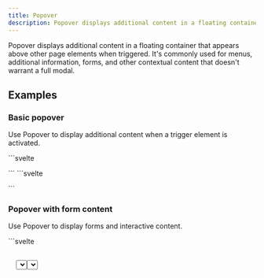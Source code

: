 ```yaml
---
title: Popover
description: Popover displays additional content in a floating container that appears above other page elements when triggered.
---
```



Popover displays additional content in a floating container that appears above other page elements when triggered. It's commonly used for menus, additional information, forms, and other contextual content that doesn't warrant a full modal.

## Examples

### Basic popover

Use Popover to display additional content when a trigger element is activated.

<Tabs>
<TabItem label="Preview">
```svelte
<script>
  import { Popover, Button, ActionList, Card } from 'svelte-polaris';
  
  let popoverActive = false;
  
  function togglePopover() {
    popoverActive = !popoverActive;
  }
  
  function handleAction(action) {
    console.log('Action selected:', action);
    popoverActive = false;
  }
  
  const actions = [
    {
      content: 'Edit',
      onAction: () => handleAction('edit')
    },
    {
      content: 'Duplicate',
      onAction: () => handleAction('duplicate')
    },
    {
      content: 'Delete',
      onAction: () => handleAction('delete'),
      destructive: true
    }
  ];
</script>

<Card>
  <Popover
    active={popoverActive}
    activator={Button}
    activatorProps={{
      content: 'More actions',
      onClick: togglePopover
    }}
    onClose={togglePopover}
  >
    <ActionList items={actions} />
  </Popover>
</Card>
```
</TabItem>
<TabItem label="Code">
```svelte
<script>
  import { Popover, Button, ActionList, Card } from 'svelte-polaris';
  
  let popoverActive = false;
  
  function togglePopover() {
    popoverActive = !popoverActive;
  }
  
  function handleAction(action) {
    console.log('Action selected:', action);
    popoverActive = false;
  }
  
  const actions = [
    {
      content: 'Edit',
      onAction: () => handleAction('edit')
    },
    {
      content: 'Duplicate',
      onAction: () => handleAction('duplicate')
    },
    {
      content: 'Delete',
      onAction: () => handleAction('delete'),
      destructive: true
    }
  ];
</script>

<Card>
  <Popover
    active={popoverActive}
    activator={Button}
    activatorProps={{
      content: 'More actions',
      onClick: togglePopover
    }}
    onClose={togglePopover}
  >
    <ActionList items={actions} />
  </Popover>
</Card>
```
</TabItem>
</Tabs>

### Popover with form content

Use Popover to display forms and interactive content.

<Tabs>
<TabItem label="Preview">
```svelte
<script>
  import { Popover, Button, FormLayout, TextField, Select, Card, BlockStack } from 'svelte-polaris';
  
  let popoverActive = false;
  let filterValue = '';
  let statusFilter = 'all';
  
  const statusOptions = [
    { label: 'All statuses', value: 'all' },
    { label: 'Active', value: 'active' },
    { label: 'Draft', value: 'draft' },
    { label: 'Archived', value: 'archived' }
  ];
  
  function togglePopover() {
    popoverActive = !popoverActive;
  }
  
  function applyFilters() {
    console.log('Applying filters:', { filterValue, statusFilter });
    popoverActive = false;
  }
  
  function clearFilters() {
    filterValue = '';
    statusFilter = 'all';
    console.log('Filters cleared');
  }
</script>

<Card>
  <Popover
    active={popoverActive}
    activator={Button}
    activatorProps={{
      content: 'Filter products',
      onClick: togglePopover
    }}
    onClose={togglePopover}
  >
    <div style="padding: 16px; width: 300px;">
      <BlockStack gap="300">
        <FormLayout>
          <TextField
            label="Search products"
            bind:value={filterValue}
            placeholder="Enter product name..."
            autoComplete="off"
          />
          <Select
            label="Status"
            options={statusOptions}
            bind:value={statusFilter}
          />
        </FormLayout>
        
        <div style="display: flex; gap: 8px; justify-content: flex-end;">
          <Button onClick={clearFilters}>Clear</Button>
          <Button variant="primary" onClick={applyFilters}>Apply filters</Button>
        </div>
      </BlockStack>
    </div>
  </Popover>
</Card>
```
</TabItem>
<TabItem label="Code">
```svelte
<script>
  import { Popover, Button, FormLayout, TextField, Select, Card, BlockStack } from 'svelte-polaris';
  
  let popoverActive = false;
  let filterValue = '';
  let statusFilter = 'all';
  
  const statusOptions = [
    { label: 'All statuses', value: 'all' },
    { label: 'Active', value: 'active' },
    { label: 'Draft', value: 'draft' },
    { label: 'Archived', value: 'archived' }
  ];
  
  function togglePopover() {
    popoverActive = !popoverActive;
  }
  
  function applyFilters() {
    console.log('Applying filters:', { filterValue, statusFilter });
    popoverActive = false;
  }
  
  function clearFilters() {
    filterValue = '';
    statusFilter = 'all';
    console.log('Filters cleared');
  }
</script>

<Card>
  <Popover
    active={popoverActive}
    activator={Button}
    activatorProps={{
      content: 'Filter products',
      onClick: togglePopover
    }}
    onClose={togglePopover}
  >
    <div style="padding: 16px; width: 300px;">
      <BlockStack gap="300">
        <FormLayout>
          <TextField
            label="Search products"
            bind:value={filterValue}
            placeholder="Enter product name..."
            autoComplete="off"
          />
          <Select
            label="Status"
            options={statusOptions}
            bind:value={statusFilter}
          />
        </FormLayout>
        
        <div style="display: flex; gap: 8px; justify-content: flex-end;">
          <Button onClick={clearFilters}>Clear</Button>
          <Button variant="primary" onClick={applyFilters}>Apply filters</Button>
        </div>
      </BlockStack>
    </div>
  </Popover>
</Card>
```
</TabItem>
</Tabs>

### Popover positioning

Control where the popover appears relative to its activator.

<Tabs>
<TabItem label="Preview">
```svelte
<script>
  import { Popover, Button, Text, Card, InlineGrid, BlockStack } from 'svelte-polaris';
  
  let topPopover = false;
  let bottomPopover = false;
  let leftPopover = false;
  let rightPopover = false;
  
  function togglePopover(position) {
    switch(position) {
      case 'top':
        topPopover = !topPopover;
        break;
      case 'bottom':
        bottomPopover = !bottomPopover;
        break;
      case 'left':
        leftPopover = !leftPopover;
        break;
      case 'right':
        rightPopover = !rightPopover;
        break;
    }
  }
</script>

<Card>
  <BlockStack gap="400">
    <Text variant="headingMd">Popover Positioning</Text>
    
    <InlineGrid columns={2} gap="400">
      <Popover
        active={topPopover}
        activator={Button}
        activatorProps={{
          content: 'Top popover',
          onClick: () => togglePopover('top')
        }}
        onClose={() => togglePopover('top')}
        preferredPosition="above"
      >
        <div style="padding: 16px;">
          <Text>This popover appears above the button</Text>
        </div>
      </Popover>
      
      <Popover
        active={bottomPopover}
        activator={Button}
        activatorProps={{
          content: 'Bottom popover',
          onClick: () => togglePopover('bottom')
        }}
        onClose={() => togglePopover('bottom')}
        preferredPosition="below"
      >
        <div style="padding: 16px;">
          <Text>This popover appears below the button</Text>
        </div>
      </Popover>
      
      <Popover
        active={leftPopover}
        activator={Button}
        activatorProps={{
          content: 'Left popover',
          onClick: () => togglePopover('left')
        }}
        onClose={() => togglePopover('left')}
        preferredPosition="mostSpace"
        preferredAlignment="left"
      >
        <div style="padding: 16px;">
          <Text>This popover aligns to the left</Text>
        </div>
      </Popover>
      
      <Popover
        active={rightPopover}
        activator={Button}
        activatorProps={{
          content: 'Right popover',
          onClick: () => togglePopover('right')
        }}
        onClose={() => togglePopover('right')}
        preferredPosition="mostSpace"
        preferredAlignment="right"
      >
        <div style="padding: 16px;">
          <Text>This popover aligns to the right</Text>
        </div>
      </Popover>
    </InlineGrid>
  </BlockStack>
</Card>
```
</TabItem>
<TabItem label="Code">
```svelte
<script>
  import { Popover, Button, Text, Card, InlineGrid, BlockStack } from 'svelte-polaris';
  
  let topPopover = false;
  let bottomPopover = false;
  let leftPopover = false;
  let rightPopover = false;
  
  function togglePopover(position) {
    switch(position) {
      case 'top':
        topPopover = !topPopover;
        break;
      case 'bottom':
        bottomPopover = !bottomPopover;
        break;
      case 'left':
        leftPopover = !leftPopover;
        break;
      case 'right':
        rightPopover = !rightPopover;
        break;
    }
  }
</script>

<Card>
  <BlockStack gap="400">
    <Text variant="headingMd">Popover Positioning</Text>
    
    <InlineGrid columns={2} gap="400">
      <Popover
        active={topPopover}
        activator={Button}
        activatorProps={{
          content: 'Top popover',
          onClick: () => togglePopover('top')
        }}
        onClose={() => togglePopover('top')}
        preferredPosition="above"
      >
        <div style="padding: 16px;">
          <Text>This popover appears above the button</Text>
        </div>
      </Popover>
      
      <Popover
        active={bottomPopover}
        activator={Button}
        activatorProps={{
          content: 'Bottom popover',
          onClick: () => togglePopover('bottom')
        }}
        onClose={() => togglePopover('bottom')}
        preferredPosition="below"
      >
        <div style="padding: 16px;">
          <Text>This popover appears below the button</Text>
        </div>
      </Popover>
      
      <Popover
        active={leftPopover}
        activator={Button}
        activatorProps={{
          content: 'Left popover',
          onClick: () => togglePopover('left')
        }}
        onClose={() => togglePopover('left')}
        preferredPosition="mostSpace"
        preferredAlignment="left"
      >
        <div style="padding: 16px;">
          <Text>This popover aligns to the left</Text>
        </div>
      </Popover>
      
      <Popover
        active={rightPopover}
        activator={Button}
        activatorProps={{
          content: 'Right popover',
          onClick: () => togglePopover('right')
        }}
        onClose={() => togglePopover('right')}
        preferredPosition="mostSpace"
        preferredAlignment="right"
      >
        <div style="padding: 16px;">
          <Text>This popover aligns to the right</Text>
        </div>
      </Popover>
    </InlineGrid>
  </BlockStack>
</Card>
```
</TabItem>
</Tabs>

### Popover with custom activator

Use any element as a popover activator, not just buttons.

<Tabs>
<TabItem label="Preview">
```svelte
<script>
  import { Popover, Text, Card, BlockStack, Avatar, InlineStack } from 'svelte-polaris';
  
  let profilePopover = false;
  let helpPopover = false;
  
  function toggleProfilePopover() {
    profilePopover = !profilePopover;
  }
  
  function toggleHelpPopover() {
    helpPopover = !helpPopover;
  }
  
  function handleLogout() {
    console.log('Logging out');
    profilePopover = false;
  }
  
  function handleSettings() {
    console.log('Opening settings');
    profilePopover = false;
  }
</script>

<Card>
  <BlockStack gap="400">
    <InlineStack align="space-between">
      <Text variant="headingMd">Dashboard</Text>
      
      <InlineStack gap="200">
        <Popover
          active={helpPopover}
          onClose={toggleHelpPopover}
        >
          <div slot="activator" on:click={toggleHelpPopover} style="cursor: pointer;">
            <Text>Need help?</Text>
          </div>
          
          <div style="padding: 16px; width: 200px;">
            <BlockStack gap="200">
              <Text variant="bodyMd">Get help with:</Text>
              <Text>• Setting up products</Text>
              <Text>• Managing orders</Text>
              <Text>• Customer support</Text>
              <Text>• Payment settings</Text>
            </BlockStack>
          </div>
        </Popover>
        
        <Popover
          active={profilePopover}
          onClose={toggleProfilePopover}
        >
          <div slot="activator" on:click={toggleProfilePopover} style="cursor: pointer;">
            <InlineStack gap="200" align="center">
              <Avatar customer={{ firstName: 'John', lastName: 'Doe' }} size="sm" />
              <Text>John Doe</Text>
            </InlineStack>
          </div>
          
          <div style="padding: 16px; width: 200px;">
            <BlockStack gap="200">
              <button on:click={handleSettings} style="all: unset; cursor: pointer; padding: 8px; display: block; width: 100%;">
                <Text>Account settings</Text>
              </button>
              <button on:click={handleLogout} style="all: unset; cursor: pointer; padding: 8px; display: block; width: 100%;">
                <Text>Sign out</Text>
              </button>
            </BlockStack>
          </div>
        </Popover>
      </InlineStack>
    </InlineStack>
  </BlockStack>
</Card>
```
</TabItem>
<TabItem label="Code">
```svelte
<script>
  import { Popover, Text, Card, BlockStack, Avatar, InlineStack } from 'svelte-polaris';
  
  let profilePopover = false;
  let helpPopover = false;
  
  function toggleProfilePopover() {
    profilePopover = !profilePopover;
  }
  
  function toggleHelpPopover() {
    helpPopover = !helpPopover;
  }
  
  function handleLogout() {
    console.log('Logging out');
    profilePopover = false;
  }
  
  function handleSettings() {
    console.log('Opening settings');
    profilePopover = false;
  }
</script>

<Card>
  <BlockStack gap="400">
    <InlineStack align="space-between">
      <Text variant="headingMd">Dashboard</Text>
      
      <InlineStack gap="200">
        <Popover
          active={helpPopover}
          onClose={toggleHelpPopover}
        >
          <div slot="activator" on:click={toggleHelpPopover} style="cursor: pointer;">
            <Text>Need help?</Text>
          </div>
          
          <div style="padding: 16px; width: 200px;">
            <BlockStack gap="200">
              <Text variant="bodyMd">Get help with:</Text>
              <Text>• Setting up products</Text>
              <Text>• Managing orders</Text>
              <Text>• Customer support</Text>
              <Text>• Payment settings</Text>
            </BlockStack>
          </div>
        </Popover>
        
        <Popover
          active={profilePopover}
          onClose={toggleProfilePopover}
        >
          <div slot="activator" on:click={toggleProfilePopover} style="cursor: pointer;">
            <InlineStack gap="200" align="center">
              <Avatar customer={{ firstName: 'John', lastName: 'Doe' }} size="sm" />
              <Text>John Doe</Text>
            </InlineStack>
          </div>
          
          <div style="padding: 16px; width: 200px;">
            <BlockStack gap="200">
              <button on:click={handleSettings} style="all: unset; cursor: pointer; padding: 8px; display: block; width: 100%;">
                <Text>Account settings</Text>
              </button>
              <button on:click={handleLogout} style="all: unset; cursor: pointer; padding: 8px; display: block; width: 100%;">
                <Text>Sign out</Text>
              </button>
            </BlockStack>
          </div>
        </Popover>
      </InlineStack>
    </InlineStack>
  </BlockStack>
</Card>
```
</TabItem>
</Tabs>

## Props

### Popover props

| Prop | Type | Default | Description |
|------|------|---------|-------------|
| `active` | `boolean` | `false` | Whether the popover is currently open |
| `activator` | `Component` | | Component to use as the activator |
| `activatorProps` | `object` | | Props to pass to the activator component |
| `onClose` | `() => void` | | Callback when popover should close |
| `preferredPosition` | `'above' \| 'below' \| 'mostSpace'` | `'below'` | Preferred position relative to activator |
| `preferredAlignment` | `'left' \| 'center' \| 'right'` | `'center'` | Preferred alignment relative to activator |
| `fullWidth` | `boolean` | `false` | Make popover full width of its container |
| `fullHeight` | `boolean` | `false` | Make popover full height of viewport |
| `fluidContent` | `boolean` | `false` | Allow content to determine popover width |
| `sectioned` | `boolean` | `false` | Add default padding to popover content |
| `hideOnPrint` | `boolean` | `true` | Hide popover when printing |

## Best practices

- Use popovers for contextual actions and information
- Keep popover content concise and focused
- Position popovers to avoid covering important content
- Provide clear ways to close the popover (click outside, escape key)
- Use appropriate activator elements (buttons, clickable text)
- Avoid nesting popovers inside other popovers
- Test popover positioning on different screen sizes
- Ensure popover content is accessible via keyboard
- Use consistent popover styling throughout your application
- Consider using modals for complex or critical interactions

## Accessibility

- Popover content is accessible via keyboard navigation
- Focus is managed properly when opening and closing
- Escape key closes the popover
- Clicking outside the popover closes it
- Screen readers can access popover content
- Activator elements have appropriate ARIA attributes
- Focus returns to activator when popover closes
- Popover content has proper heading structure
- Interactive elements within popover are keyboard accessible
- High contrast mode displays popover clearly

## Keyboard shortcuts

- **Escape**: Close the popover
- **Tab**: Navigate through interactive elements in popover
- **Enter/Space**: Activate the popover trigger (when focused)
- **Arrow keys**: Navigate through action lists or menus

## Related components

- Use [Modal](/getting-started/modal) for more complex interactions
- Use [Tooltip](/getting-started/tooltip) for simple informational content
- Use [ActionList](/getting-started/action-list) for popover menu content
- Use [Button](/getting-started/button) as common popover activators
- Use [OptionList](/getting-started/option-list) for selection popovers
- Use [Card](/getting-started/card) to structure popover content
